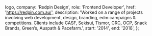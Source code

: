 

  logo,
  company: 'Redpin Design',
  role: 'Frontend Developer',
  href: 'https://redpin.com.au/',
  description:
    'Worked on a range of projects involving web development, design, branding, edm campaigns & competitions. Clients include CASF, Sekisui, Tismor, CRC, OCP, Snack Brands, Green’s, Auspath & Pacefarm.',
  start: '2014',
  end: '2016',
};



